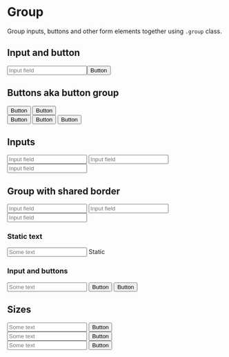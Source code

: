 
<Meta title="Components/Forms/Group" />

# Group

Group inputs, buttons and other form elements together using <code>.group</code> class.

## Input and button

<Canvas>
  <div class="group">
    <input type="text" placeholder="Input field"/><button>Button</button>
  </div>
</Canvas>

## Buttons aka button group

<Canvas>
  <div class="group">
    <button>Button</button>
    <button>Button</button>
  </div>
</Canvas>

<Canvas>
  <div class="group size-sm">
    <button class="ghost">Button</button>
    <button class="ghost">Button</button>
    <button class="ghost">Button</button>
  </div>
</Canvas>

## Inputs
<Canvas>
  <div class="group">
    <input type="text" placeholder="Input field"/>
    <input type="text" placeholder="Input field"/>
    <input type="text" placeholder="Input field"/>
  </div>
</Canvas>

## Group with shared border

<Canvas>
  <div class="group border">
    <input type="text" placeholder="Input field"/>
    <input type="text" placeholder="Input field"/>
    <input type="text" placeholder="Input field"/>
  </div>
</Canvas>

### Static text

<Canvas>
  <div class="group border">
    <input type="text" placeholder="Some text"/>
    <span class="form-text">Static</span>
  </div>
</Canvas>

### Input and buttons

<Canvas>
  <div class="group border">
    <input type="text" placeholder="Some text"/>
    <button>Button</button>
    <button class="primary">Button</button>
  </div>
</Canvas>

## Sizes

<Canvas>
  <div class="group size-sm">
    <input type="text" placeholder="Some text"/>
    <button class="primary">Button</button>
  </div>
</Canvas>

<Canvas>
  <div class="group">
    <input type="text" placeholder="Some text"/>
    <button class="primary">Button</button>
  </div>
</Canvas>

<Canvas>
  <div class="group size-lg">
    <input type="text" placeholder="Some text"/>
    <button class="primary">Button</button>
  </div>
</Canvas>
